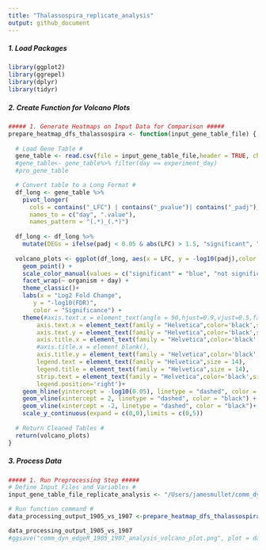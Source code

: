 ```yaml
---
title: "Thalassospira_replicate_analysis"
output: github_document
---
```


##### 1. Load Packages
```r
library(ggplot2)
library(ggrepel)
library(dplyr)
library(tidyr)
```

##### 2. Create Function for Volcano Plots
```r
##### 1. Generate Heatmaps on Input Data for Comparison #####
prepare_heatmap_dfs_thalassospira <- function(input_gene_table_file) {
  
  # Load Gene Table #
  gene_table <- read.csv(file = input_gene_table_file,header = TRUE, check.names = FALSE)
  #gene_table<- gene_table%>% filter(day == experiment_day)
  #pro_gene_table

  # Convert table to a Long Format #
  df_long <- gene_table %>%
    pivot_longer(
      cols = contains("_LFC") | contains("_pvalue")| contains("_padj"),
      names_to = c("day", ".value"),
      names_pattern = "(.*)_(.*)")
  
  df_long <- df_long %>%
    mutate(DEGs = ifelse(padj < 0.05 & abs(LFC) > 1.5, "significant", "not significant"))
  
  volcano_plots <- ggplot(df_long, aes(x = LFC, y = -log10(padj),color = DEGs)) +
    geom_point() +
    scale_color_manual(values = c("significant" = "blue", "not significant" = "grey")) +
    facet_wrap(~ organism + day) +
    theme_classic()+
    labs(x = "Log2 Fold Change",
       y = "-log10(FDR)",
       color = "Significance") +
    theme(#axis.text.x = element_text(angle = 90,hjust=0.9,vjust=0.5,family = "Helvetica",color='black',size=18),
        axis.text.x = element_text(family = "Helvetica",color='black',size=14),
        axis.text.y = element_text(family = "Helvetica",color='black',size=14),
        axis.title.x = element_text(family = "Helvetica",color='black',size=14),
        #axis.title.x = element_blank(),
        axis.title.y = element_text(family = "Helvetica",color='black',size=14),
        legend.text = element_text(family = "Helvetica",size = 14),
        legend.title = element_text(family = "Helvetica",size = 14),
        strip.text = element_text(family = "Helvetica",color='black',size=14),
        legend.position='right')+
    geom_hline(yintercept = -log10(0.05), linetype = "dashed", color = "black") +
    geom_vline(xintercept = 2, linetype = "dashed", color = "black") +
    geom_vline(xintercept = -2, linetype = "dashed", color = "black")+
    scale_y_continuous(expand = c(0,0),limits = c(0,5))
  
  # Return Cleaned Tables #
  return(volcano_plots)
}
```

##### 3. Process Data
```r
##### 1. Run Preprocessing Step #####
# Define Input Files and Variables #
input_gene_table_file_replicate_analysis <- "/Users/jamesmullet/comm_dyn_edgeR_1905_1907_analysis_gene_table.csv"

# Run function command #
data_processing_output_1905_vs_1907 <-prepare_heatmap_dfs_thalassospira(input_gene_table_file_replicate_analysis)

data_processing_output_1905_vs_1907
#ggsave("comm_dyn_edgeR_1905_1907_analysis_volcano_plot.png", plot = data_processing_output_1905_vs_1907, width = 12, height = 8)
```


